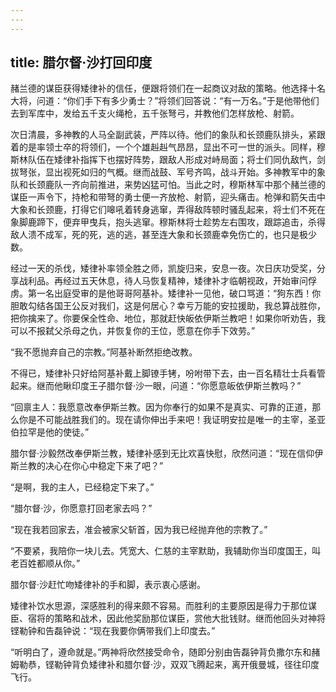 ```yaml
---
---
---
```

title: 腊尔督·沙打回印度
---




赭兰德的谋臣获得矮律补的信任，便跟将领们在一起商议对敌的策略。他选择十名大将，问道：“你们手下有多少勇士？”将领们回答说：“有一万名。”于是他带他们去到军库中，发给五千支火绳枪，五千张弩弓，并教他们怎样放枪、射箭。

次日清晨，多神教的人马全副武装，严阵以待。他们的象队和长颈鹿队排头，紧跟着的是率领士卒的将领们，一个个雄赳赳气昂昂，显出不可一世的派头。同样，穆斯林队伍在矮律补指挥下也摆好阵势，跟敌人形成对峙局面；将士们同仇敌忾，剑拔弩张，显出视死如归的气概。继而战鼓、军号齐鸣，战斗开始。多神教军中的象队和长颈鹿队一齐向前推进，来势凶猛可怕。当此之时，穆斯林军中那个赭兰德的谋臣一声令下，持枪和带弩的勇士便一齐放枪、射箭，迎头痛击。枪弹和箭矢击中大象和长颈鹿，打得它们嗥吼着转身逃窜，弄得敌阵顿时骚乱起来，将士们不死在象脚鹿蹄下，便弃甲曳兵，抱头逃窜。穆斯林将士趁势左右围攻，跟踪追击，杀得敌人溃不成军，死的死，逃的逃，甚至连大象和长颈鹿幸免伤亡的，也只是极少数。

经过一天的杀伐，矮律补率领全胜之师，凯旋归来，安息一夜。次日庆功受奖，分享战利品。再经过五天休息，待人马恢复精神，矮律补才临朝视政，开始审问俘虏。第一名出庭受审的是他哥哥阿基补。矮律补一见他，破口骂道：“狗东西！你胆敢勾结各国王公反对我们，这是何居心？幸亏万能的安拉援助，我总算战胜你，把你擒来了。你要保全性命、地位，那就赶快皈依伊斯兰教吧！如果你听劝告，我可以不报弑父杀母之仇，并恢复你的王位，愿意在你手下效劳。”

“我不愿抛弃自己的宗教。”阿基补断然拒绝改教。

不得已，矮律补只好给阿基补戴上脚镣手铐，吩咐带下去，由一百名精壮士兵看管起来。继而他瞅印度王子腊尔督·沙一眼，问道：“你愿意皈依伊斯兰教吗？”

“回禀主人：我愿意改奉伊斯兰教。因为你奉行的如果不是真实、可靠的正道，那么你是不可能战胜我们的。现在请你伸出手来吧！我证明安拉是唯一的主宰，圣亚伯拉罕是他的使徒。”

腊尔督·沙毅然改奉伊斯兰教，矮律补感到无比欢喜快慰，欣然问道：“现在信仰伊斯兰教的决心在你心中稳定下来了吧？”

“是啊，我的主人，已经稳定下来了。”

“腊尔督·沙，你愿意打回老家去吗？”

“现在我若回家去，准会被家父斩首，因为我已经抛弃他的宗教了。”

“不要紧，我陪你一块儿去。凭宽大、仁慈的主宰默助，我辅助你当印度国王，叫老百姓都顺从你。”

腊尔督·沙赶忙吻矮律补的手和脚，表示衷心感谢。

矮律补饮水思源，深感胜利的得来颇不容易。而胜利的主要原因是得力于那位谋臣、宿将的策略和战术，因此他奖励那位谋臣，赏他大批钱财。继而他回头对神将铿勒钟和告磊钟说：“现在我要你俩带我们上印度去。”

“听明白了，遵命就是。”两神将欣然接受命令，随即分别由告磊钟背负撒尔东和赭姆勒恭，铿勒钟背负矮律补和腊尔督·沙，双双飞腾起来，离开俄曼城，径往印度飞行。